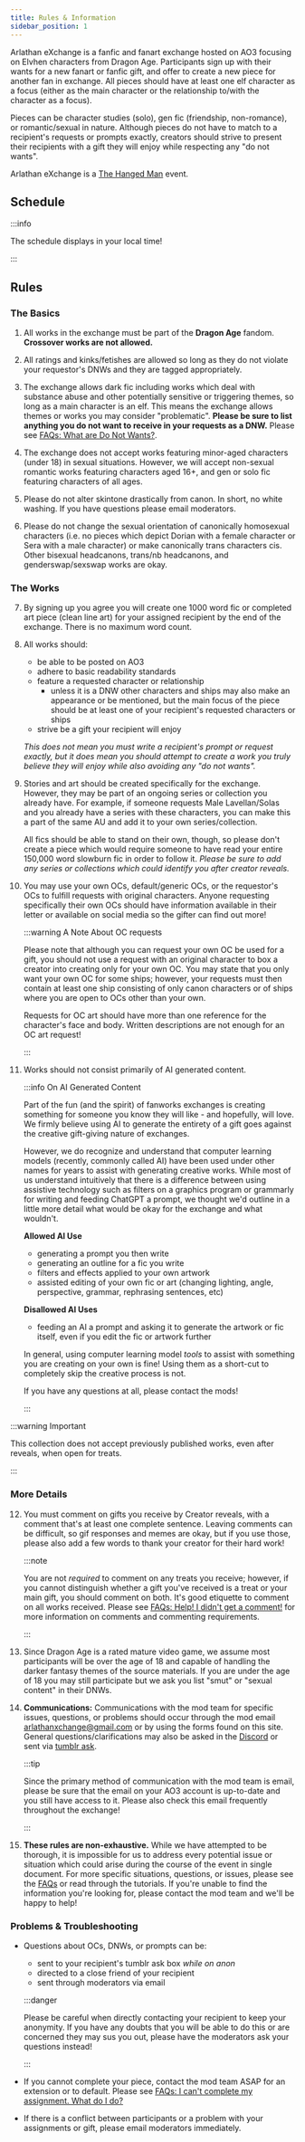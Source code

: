 ```yaml
---
title: Rules & Information
sidebar_position: 1
---
```



Arlathan eXchange is a fanfic and fanart exchange hosted on AO3 focusing on
Elvhen characters from Dragon Age. Participants sign up with their wants for a
new fanart or fanfic gift, and offer to create a new piece for another fan in
exchange. All pieces should have at least one elf character as a focus (either
as the main character or the relationship to/with the character as a focus).

Pieces can be character studies (solo), gen fic (friendship, non-romance), or
romantic/sexual in nature. Although pieces do not have to match to a recipient's
requests or prompts exactly, creators should strive to present their recipients
with a gift they will enjoy while respecting any "do not wants".

Arlathan eXchange is a [The Hanged Man](https://thehangedmanpub.netlify.app/)
event.

## Schedule

:::info

The schedule displays in your local time!

:::

<Schedule />

## Rules

### The Basics

1. All works in the exchange must be part of the **Dragon Age** fandom.
   **Crossover works are not allowed.**

2. All ratings and kinks/fetishes are allowed so long as they do not violate
   your requestor's DNWs and they are tagged appropriately.

3. The exchange allows dark fic including works which deal with substance abuse
   and other potentially sensitive or triggering themes, so long as a main
   character is an elf. This means the exchange allows themes or works you may
   consider "problematic". **Please be sure to list anything you do not want to
   receive in your requests as a DNW.** Please see
   [FAQs: What are Do Not Wants?](./faqs#dnw).

4. The exchange does not accept works featuring minor-aged characters (under 18)
   in sexual situations. However, we will accept non-sexual romantic works
   featuring characters aged 16+, and gen or solo fic featuring characters of
   all ages.

5. Please do not alter skintone drastically from canon. In short, no white
   washing. If you have questions please email moderators.

6. Please do not change the sexual orientation of canonically homosexual
   characters (i.e. no pieces which depict Dorian with a female character or
   Sera with a male character) or make canonically trans characters cis. Other
   bisexual headcanons, trans/nb headcanons, and genderswap/sexswap works are
   okay.

### The Works

7.  By signing up you agree you will create one 1000 word fic or completed art
    piece (clean line art) for your assigned recipient by the end of the
    exchange. There is no maximum word count.

8.  All works should:

    - be able to be posted on AO3
    - adhere to basic readability standards
    - feature a requested character or relationship
      - unless it is a DNW other characters and ships may also make an
        appearance or be mentioned, but the main focus of the piece should be at
        least one of your recipient's requested characters or ships
    - strive be a gift your recipient will enjoy

    _This does not mean you must write a recipient's prompt or request exactly,
    but it does mean you should attempt to create a work you truly believe they
    will enjoy while also avoiding any "do not wants"._

9.  Stories and art should be created specifically for the exchange. However,
    they may be part of an ongoing series or collection you already have. For
    example, if someone requests Male Lavellan/Solas and you already have a
    series with these characters, you can make this a part of the same AU and
    add it to your own series/collection.

    All fics should be able to stand on their own, though, so please don't
    create a piece which would require someone to have read your entire 150,000
    word slowburn fic in order to follow it. _Please be sure to add any series
    or collections which could identify you after creator reveals._

10. You may use your own OCs, default/generic OCs, or the requestor's OCs to
    fulfill requests with original characters. Anyone requesting specifically
    their own OCs should have information available in their letter or available
    on social media so the gifter can find out more!

    :::warning A Note About OC requests

    Please note that although you can request your own OC be used for a gift,
    you should not use a request with an original character to box a creator
    into creating only for your own OC. You may state that you only want your
    own OC for some ships; however, your requests must then contain at least one
    ship consisting of only canon characters or of ships where you are open to
    OCs other than your own.

    Requests for OC art should have more than one reference for the character's
    face and body. Written descriptions are not enough for an OC art request!

    :::

11. Works should not consist primarily of AI generated content.

    :::info On AI Generated Content

    Part of the fun (and the spirit) of fanworks exchanges is creating something
    for someone you know they will like - and hopefully, will love. We firmly
    believe using AI to generate the entirety of a gift goes against the
    creative gift-giving nature of exchanges.

    However, we do recognize and understand that computer learning models
    (recently, commonly called AI) have been used under other names for years to
    assist with generating creative works. While most of us understand
    intuitively that there is a difference between using assistive technology
    such as filters on a graphics program or grammarly for writing and feeding
    ChatGPT a prompt, we thought we'd outline in a little more detail what would
    be okay for the exchange and what wouldn't.

    **Allowed AI Use**

    - generating a prompt you then write
    - generating an outline for a fic you write
    - filters and effects applied to your own artwork
    - assisted editing of your own fic or art (changing lighting, angle,
      perspective, grammar, rephrasing sentences, etc)

    **Disallowed AI Uses**

    - feeding an AI a prompt and asking it to generate the artwork or fic
      itself, even if you edit the fic or artwork further

    In general, using computer learning model _tools_ to assist with something
    you are creating on your own is fine! Using them as a short-cut to
    completely skip the creative process is not.

    If you have any questions at all, please contact the mods!

    :::

:::warning Important

This collection does not accept previously published works, even after reveals,
when open for treats.

:::

### More Details

12. You must comment on gifts you receive by Creator reveals, with a comment
    that's at least one complete sentence. Leaving comments can be difficult, so
    gif responses and memes are okay, but if you use those, please also add a
    few words to thank your creator for their hard work!

    :::note

    You are not _required_ to comment on any treats you receive; however, if you
    cannot distinguish whether a gift you've received is a treat or your main
    gift, you should comment on both. It's good etiquette to comment on all
    works received. Please see
    [FAQs: Help! I didn't get a comment!](./faqs#no-comment) for more
    information on comments and commenting requirements.

    :::

13. Since Dragon Age is a rated mature video game, we assume most participants
    will be over the age of 18 and capable of handling the darker fantasy themes
    of the source materials. If you are under the age of 18 you may still
    participate but we ask you list "smut" or "sexual content" in their DNWs.

14. **Communications:** Communications with the mod team for specific issues,
    questions, or problems should occur through the mod email
    arlathanxchange@gmail.com or by using the forms found on this site. General
    questions/clarifications may also be asked in the
    [Discord](https://discord.gg/F73NDYMeGC) or sent via
    [tumblr ask](https://arlathanxchange.tumblr.com/ask).

    :::tip

    Since the primary method of communication with the mod team is email, please
    be sure that the email on your AO3 account is up-to-date and you still have
    access to it. Please also check this email frequently throughout the
    exchange!

    :::

15. **These rules are non-exhaustive.** While we have attempted to be thorough,
    it is impossible for us to address every potential issue or situation which
    could arise during the course of the event in single document. For more
    specific situations, questions, or issues, please see the [FAQs](./faqs) or
    read through the tutorials. If you're unable to find the information you're
    looking for, please contact the mod team and we'll be happy to help!

### Problems & Troubleshooting

- Questions about OCs, DNWs, or prompts can be:

  - sent to your recipient's tumblr ask box _while on anon_
  - directed to a close friend of your recipient
  - sent through moderators via email

  :::danger

  Please be careful when directly contacting your recipient to keep your
  anonymity. If you have any doubts that you will be able to do this or are
  concerned they may sus you out, please have the moderators ask your questions
  instead!

  :::

- If you cannot complete your piece, contact the mod team ASAP for an extension
  or to default. Please see
  [FAQs: I can't complete my assignment. What do I do?](./faqs#default)

- If there is a conflict between participants or a problem with your assignments
  or gift, please email moderators immediately.
